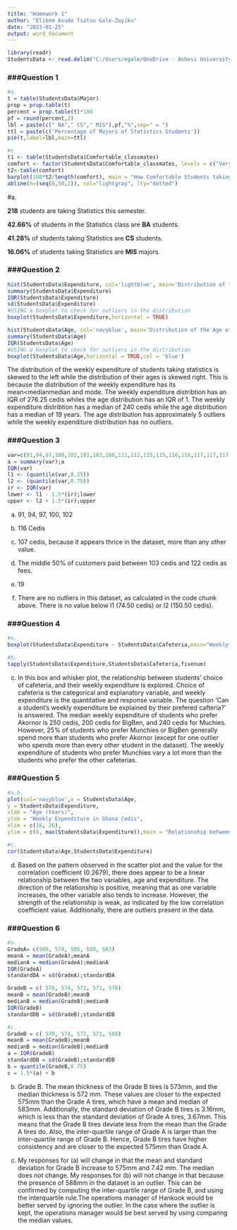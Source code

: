---
title: "Homework 1"
author: "Elikem Asudo Tsatsu Gale-Zoyiku"
date: "2023-01-25"
output: word_document
---

```{r setup, message = FALSE}
library(readr)
StudentsData <- read.delim("C:/Users/egale/OneDrive - Ashesi University/Desktop/Statistics with Probability/StudentsData.txt")

```

### ###Question 1

```{r Question 1, fig.height=10, fig.width=15}
#a.
t = table(StudentsData$Major)
prop = prop.table(t)
percent = prop.table(t)*100
pf = round(percent,2)
lbl = paste(c(" BA"," CS"," MIS"),pf,"%",sep=" = ")
ttl = paste(c('Percentage of Majors of Statistics Students'))
pie(t,label=lbl,main=ttl)

#c
t1 <- table(StudentsData$Comfortable_classmates)
comfort <- factor(StudentsData$Comfortable_classmates, levels = c("Very comfortable","Somewhat comfortable","Neither comfortable nor uncomfortable","Somewhat uncomfortable","Very uncomfortable"))
t2<-table(comfort)
barplot(100*t2/length(comfort), main = "How Comfortable Students taking Statistics are with their Classmates", col ="green", ylab = "Percentages",xlab='Levels of Comfort', ylim=c(0,50))
abline(h=(seq(0,50,2)), col="lightgray", lty="dotted")

```

#a.

**218** students are taking Statistics this semester.

**42.66%** of students in the Statistics class are **BA** students.

**41.28%** of students taking Statistics are **CS** students.

**16.06%** of students taking Statistics are **MIS** majors.

### ###Question 2

```{r Question 2, fig.height=10, fig.width=15}
hist(StudentsData$Expenditure, col='lightblue', main='Distribution of the Weekly Expenditure of Students taking Statistics', xlab='Weekly Expenditure', ylab='Number of Students',breaks=50)
summary(StudentsData$Expenditure)
IQR(StudentsData$Expenditure)
sd(StudentsData$Expenditure)
#USING a boxplot to check for outliers in the distribution
boxplot(StudentsData$Expenditure,horizontal = TRUE)

hist(StudentsData$Age, col='navyblue', main='Distribution of the Age of Students taking Statistics', xlab='Ages', ylab='Number of Students',xlim=c(16,26))
summary(StudentsData$Age)
IQR(StudentsData$Age)
#USING a boxplot to check for outliers in the distribution
boxplot(StudentsData$Age,horizontal = TRUE,col = 'blue')

```

The distribution of the weekly expenditure of students taking statistics is skewed to the left while the distribution of their ages is skewed right. This is because the distribution of the weekly expenditure has its mean<median<mode while the distribution of age has its mean>median and mode. The weekly expenditure distribtion has an IQR of 276.25 cedis whiles the age distribution has an IQR of 1. The weekly expenditure distribtion has a median of 240 cedis while the age distribution has a median of 19 years. The age distribution has approximately 5 outliers while the weekly expenditure distribution has no outliers.

### ###Question 3

```{r Question 3, fig.height=10, fig.width=15}

var=c(91,94,97,100,102,102,103,108,111,112,115,115,116,116,117,117,117,122,122,123,124,128,129,130,132)
a = summary(var);a
IQR(var)
l1 <- (quantile(var,0.25))
l2 <- (quantile(var,0.75))
ir <- IQR(var)
lower <- l1 - 1.5*(ir);lower
upper <- l2 + 1.5*(ir);upper

```

a.  91, 94, 97, 100, 102

b.  116 Cedis

c.  107 cedis, because it appears thrice in the dataset, more than any other value.

d.  The middle 50% of customers paid between 103 cedis and 122 cedis as fees.

e.  19

f.  There are no outliers in this dataset, as calculated in the code chunk above. There is no value below l1 (74.50 cedis) or l2 (150.50 cedis).

### ###Question 4

```{r Question 4, fig.height=10, fig.width=15}
#a.
boxplot(StudentsData$Expenditure ~ StudentsData$Cafeteria,main="Weekly Expenditure of Statistics Students based on Cafeteria",ylab="Weekly Expenditure in Ghana Cedis",xlab='Choice of Cafeteria',col='green')

#b. 
tapply(StudentsData$Expenditure,StudentsData$Cafeteria,fivenum)

```

c.  In this box and whisker plot, the relationship between students' choice of cafeteria, and their weekly expenditure is explored. Choice of cafeteria is the categorical and explanatory variable, and weekly expenditure is the quantitative and response variable. The question 'Can a student's weekly expenditure be explained by their prefered cafteria?' is answered. The median weekly expenditure of students who prefer Akornor is 250 cedis, 200 cedis for BigBen, and 240 cedis for Muchies. However, 25% of students who prefer Munchies or BigBen generally spend more than students who prefer Akornor (except for one outlier who spends more than every other student in the dataset). The weekly expenditure of students who prefer Munchies vary a lot more than the students who prefer the other cafeterias.

### ###Question 5

```{r Question 5, fig.height=10, fig.width=15}

#a,b.     
plot(col='navyblue',x = StudentsData$Age,
y = StudentsData$Expenditure,         
xlab = "Age (Years)",
ylab = "Weekly Expenditure in Ghana Cedis",
xlim = c(16, 26),
ylim = c(0, max(StudentsData$Expenditure)),main = "Relationship between Age and Weekly Expenditure of Statistics Students") + abline(lm(StudentsData$Expenditure ~ StudentsData$Age, data= StudentsData))

#c.
cor(StudentsData$Age,StudentsData$Expenditure)
```

d.  Based on the pattern observed in the scatter plot and the value for the correlation coefficient (0.2679), there does appear to be a linear relationship between the two variables, age and expenditure. The direction of the relationship is positive, meaning that as one variable increases, the other variable also tends to increase. However, the strength of the relationship is weak, as indicated by the low correlation coefficient value. Additionally, there are outliers present in the data.

### ###Question 6

```{r Question 6, fig.height=7.5, fig.width=15}

#a.
GradeA= c(588, 579, 585, 580, 583)
meanA = mean(GradeA);meanA
medianA = median(GradeA);medianA
IQR(GradeA)
standardDA = sd(GradeA);standardDA

GradeB = c( 570, 574, 572, 571, 578)
meanB = mean(GradeB);meanB
medianB = median(GradeB);medianB
IQR(GradeB)
standardDB = sd(GradeB);standardDB

#c.
GradeB = c( 570, 574, 572, 571, 588)
meanB = mean(GradeB);meanB
medianB = median(GradeB);medianB
a = IQR(GradeB)
standardDB = sd(GradeB);standardDB
b = quantile(GradeB,0.75)
c = 1.5*(a) + b
```

b.  Grade B. The mean thickness of the Grade B tires is 573mm, and the median thickness is 572 mm. These values are closer to the expected 575mm than the Grade A tires, which have a mean and median of 583mm. Additionally, the standard deviation of Grade B tires is 3.16mm, which is less than the standard deviation of Grade A tires, 3.67mm. This means that the Grade B tires deviate less from the mean than the Grade A tires do. Also, the inter-quartile range of Grade A is larger than the inter-quartile range of Grade B. Hence, Grade B tires have higher consistency and are closer to the expected 575mm than Grade A.

c.  My responses for (a) will change in that the mean and standard deviation for Grade B increase to 575mm and 7.42 mm. The median does not change. My responses for (b) will not change in that because the presence of 588mm in the dataset is an outlier. This can be confirmed by computing the inter-quartile range of Grade B, and using the interquartile rule.The operations manager of Hankook would be better served by ignoring the outlier. In the case where the outlier is kept, the operations manager would be best served by using comparing the median values.
